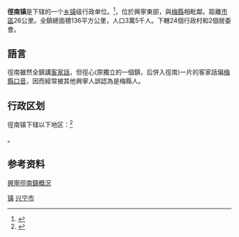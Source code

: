{{中国乡级行政区|44/14/81/129/000}}

'''徑南镇'''是{{PRC admin/fullname|44/14/81/003/000|3}}下辖的一个[[乡镇|乡镇]]级行政单位。<ref>{{PRC admin/ref sgc|{{PRC admin/parent|44/14/81/129/000}}}}</ref>，位於興寧東部，與[[梅縣|梅縣]]相毗鄰。距離[[興田街道|市區]]26公里。全鎮總面積136平方公里，人口3萬5千人。下轄24個行政村和2個居委會。

== 語言 ==
徑南雖然全鎮講[[客家話|客家話]]，但徑心(原獨立的一個鎮，后併入徑南)一片的客家話偏[[梅縣話|梅縣口音]]，因而經常被其他興寧人誤認為是梅縣人。

== 行政区划 ==
徑南镇下辖以下地区：<ref>{{PRC admin/ref sgc|44/14/81/129/000}}</ref>

{{PRC admin/children|44/14/81/129/000}}。

== 参考资料 ==
{{reflist}}
{{行政区划小作品}}
[http://xingning.gdsq.cn/buildsite/townroot/jingna/local/index.jsp?cid=22005704/ 興寧徑南鎮概況]{{dead link|date=2018年2月 |bot=InternetArchiveBot |fix-attempted=yes }}

{{GD-stub}}
{{PRC admin/navcat|44/14/81/129/000}}

[[Category:兴宁市行政区划|镇]]
[[Category:梅州建制镇|兴宁市]]
